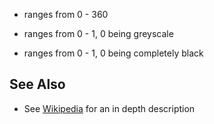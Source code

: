 {{Lua/Function |
  returns = Color |
  prototype = Color.FromHSV(number {{arg|hue}}, number {{arg|saturation}}, number {{arg|value}}) |
  description = Returns a color with the specified values in HSV color space.
}}
*{{arg|hue}} ranges from 0 - 360
*{{arg|saturation}} ranges from 0 - 1, 0 being greyscale
*{{arg|value}} ranges from 0 - 1, 0 being completely black

==See Also==
*See [http://en.wikipedia.org/wiki/HSL_and_HSV Wikipedia] for an in depth description